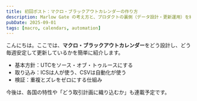 ```yaml
---
title: 初回ポスト：マクロ・ブラックアウトカレンダーの作り方
description: Marlow Gate の考え方と、プロダクトの裏側（データ設計・更新運用）を紹介します。
pubDate: 2025-09-01
tags: [macro, calendars, automation]
---
```


こんにちは。ここでは、**マクロ・ブラックアウトカレンダー**をどう設計し、どう毎週安定して更新しているかを簡単に紹介します。

- 基本方針：UTCをソース・オブ・トゥルースにする
- 取り込み：ICSは人が使う、CSVは自動化が使う
- 検証：重複とズレをゼロにする仕組み

今後は、各国の特性や「どう取引計画に織り込むか」も連載予定です。
